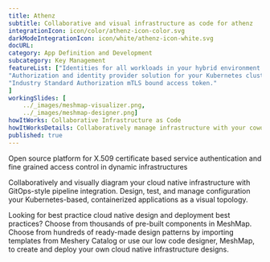 ---title: Athenz  subtitle: Collaborative and visual infrastructure as code for athenzintegrationIcon: icon/color/athenz-icon-color.svgdarkModeIntegrationIcon: icon/white/athenz-icon-white.svgdocURL: category: App Definition and Developmentsubcategory: Key ManagementfeatureList: ["Identities for all workloads in your hybrid environment.","Authorization and identity provider solution for your Kubernetes clusters.","Industry Standard Authorization mTLS bound access token."]workingSlides: [    ../_images/meshmap-visualizer.png,    ../_images/meshmap-designer.png]howItWorks: Collaborative Infrastructure as CodehowItWorksDetails: Collaboratively manage infrastructure with your coworkers synchronously sharing the same designs.published: true---<p>    Open source platform for X.509 certificate based service authentication and fine grained access control in dynamic infrastructures</p><p>    Collaboratively and visually diagram your cloud native infrastructure with GitOps-style pipeline integration. Design, test, and manage configuration your Kubernetes-based, containerized applications as a visual topology.</p><p>    Looking for best practice cloud native design and deployment best practices? Choose from thousands of pre-built components in MeshMap. Choose from hundreds of ready-made design patterns by importing templates from Meshery Catalog or use our low code designer, MeshMap, to create and deploy your own cloud native infrastructure designs.</p>